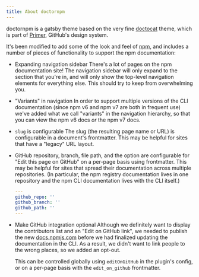 ```yaml
---
title: About doctornpm
---
```


doctornpm is a gatsby theme based on the very fine
[doctocat](https://primer.style/doctocat) theme, which is part
of [Primer](https://primer.style/), GitHub's design system.

It's been modified to add some of the look and feel of
[npm](https://npmjs.com/), and includes a number of pieces of
functionality to support the npm documentation:

* Expanding navigation sidebar
  There's a lot of pages on the npm documentation site!  The navigation
  sidebar will only expand to the section that you're in, and will only
  show the top-level navigation elements for everything else.  This
  should try to keep from overwhelming you.

* "Variants" in navigation
  In order to support multiple versions of the CLI documentation
  (since npm v6 and npm v7 are both in frequent use) we've added
  what we call "variants" in the navigation hierarchy, so that you
  can view the npm v6 docs _or_ the npm v7 docs.

* `slug` is configurable
  The slug (the resulting page name or URL) is configurable in a
  document's frontmatter.  This may be helpful for sites that have
  a "legacy" URL layout.

* GitHub repository, branch, file path, and the option are configurable
  for "Edit this page on GitHub" on a per-page basis using frontmatter.
  This may be helpful for sites that spread their documentation across
  multiple repositories.  (In particular, the npm registry documentation
  lives in one repository and the npm CLI documentation lives with the CLI
  itself.)

  ```yaml
  ---
  github_repo: ''
  github_branch: ''
  github_path: ''
  ---
  ```

* Make GitHub integration optional
  Although we definitely want to display the contributors list and
  an "Edit on GitHub link", we needed to publish the new
  [docs.npmjs.com](https://docs.npmjs.com/) before we had finalized
  updating the documentation in the CLI.  As a result, we didn't want
  to link people to the wrong places, so we added an opt-out.

  This can be controlled globally using `editOnGitHub` in the plugin's
  config, or on a per-page basis with the `edit_on_github` frontmatter.
